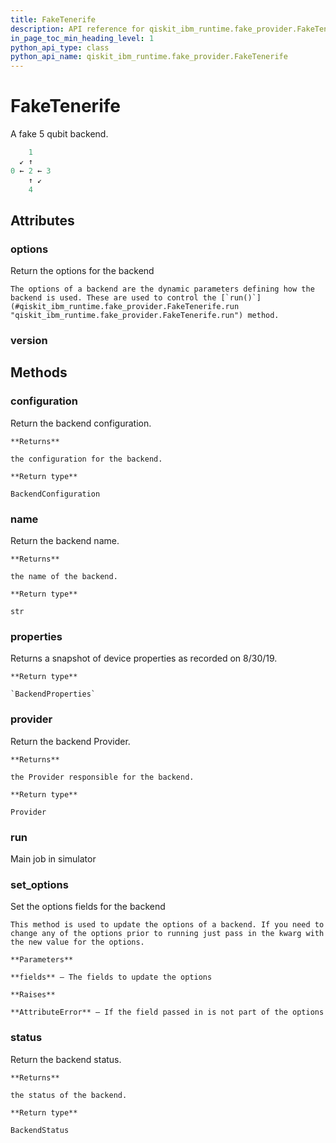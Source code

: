 ```yaml
---
title: FakeTenerife
description: API reference for qiskit_ibm_runtime.fake_provider.FakeTenerife
in_page_toc_min_heading_level: 1
python_api_type: class
python_api_name: qiskit_ibm_runtime.fake_provider.FakeTenerife
---
```


# FakeTenerife

<Class id="qiskit_ibm_runtime.fake_provider.FakeTenerife" github="https://github.com/qiskit/qiskit-ibm-runtime/tree/stable/0.18/qiskit_ibm_runtime/fake_provider/backends/tenerife/fake_tenerife.py" signature="FakeTenerife">
  A fake 5 qubit backend.

  ```python
      1
    ↙ ↑
  0 ← 2 ← 3
      ↑ ↙
      4
  ```

  ## Attributes

  ### options

  <Attribute id="qiskit_ibm_runtime.fake_provider.FakeTenerife.options" name="options">
    Return the options for the backend

    The options of a backend are the dynamic parameters defining how the backend is used. These are used to control the [`run()`](#qiskit_ibm_runtime.fake_provider.FakeTenerife.run "qiskit_ibm_runtime.fake_provider.FakeTenerife.run") method.
  </Attribute>

  ### version

  <Attribute id="qiskit_ibm_runtime.fake_provider.FakeTenerife.version" name="version" attributeValue="= 1" />

  ## Methods

  ### configuration

  <Function id="qiskit_ibm_runtime.fake_provider.FakeTenerife.configuration" name="configuration" signature="configuration()">
    Return the backend configuration.

    **Returns**

    the configuration for the backend.

    **Return type**

    BackendConfiguration
  </Function>

  ### name

  <Function id="qiskit_ibm_runtime.fake_provider.FakeTenerife.name" name="name" signature="name()">
    Return the backend name.

    **Returns**

    the name of the backend.

    **Return type**

    str
  </Function>

  ### properties

  <Function id="qiskit_ibm_runtime.fake_provider.FakeTenerife.properties" name="properties" signature="properties()">
    Returns a snapshot of device properties as recorded on 8/30/19.

    **Return type**

    `BackendProperties`
  </Function>

  ### provider

  <Function id="qiskit_ibm_runtime.fake_provider.FakeTenerife.provider" name="provider" signature="provider()">
    Return the backend Provider.

    **Returns**

    the Provider responsible for the backend.

    **Return type**

    Provider
  </Function>

  ### run

  <Function id="qiskit_ibm_runtime.fake_provider.FakeTenerife.run" name="run" signature="run(run_input, **kwargs)">
    Main job in simulator
  </Function>

  ### set\_options

  <Function id="qiskit_ibm_runtime.fake_provider.FakeTenerife.set_options" name="set_options" signature="set_options(**fields)">
    Set the options fields for the backend

    This method is used to update the options of a backend. If you need to change any of the options prior to running just pass in the kwarg with the new value for the options.

    **Parameters**

    **fields** – The fields to update the options

    **Raises**

    **AttributeError** – If the field passed in is not part of the options
  </Function>

  ### status

  <Function id="qiskit_ibm_runtime.fake_provider.FakeTenerife.status" name="status" signature="status()">
    Return the backend status.

    **Returns**

    the status of the backend.

    **Return type**

    BackendStatus
  </Function>
</Class>

